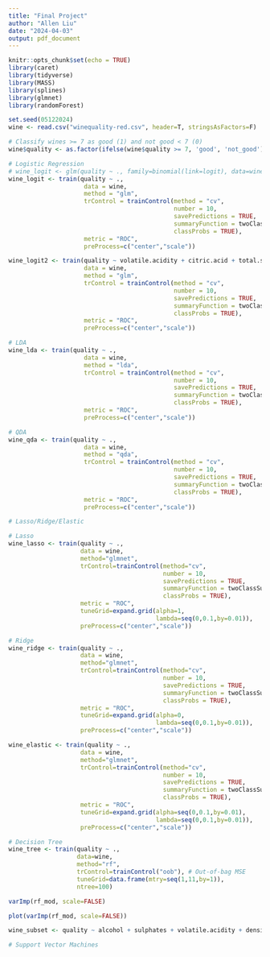 ```yaml
---
title: "Final Project"
author: "Allen Liu"
date: "2024-04-03"
output: pdf_document
---
```


```r
knitr::opts_chunk$set(echo = TRUE)
library(caret)
library(tidyverse)
library(MASS)
library(splines)
library(glmnet)
library(randomForest)
```

```r
set.seed(05122024)
wine <- read.csv("winequality-red.csv", header=T, stringsAsFactors=F)
```

```r
# Classify wines >= 7 as good (1) and not good < 7 (0)
wine$quality <- as.factor(ifelse(wine$quality >= 7, 'good', 'not_good'))
```

```r
# Logistic Regression
# wine_logit <- glm(quality ~ ., family=binomial(link=logit), data=wine)
wine_logit <- train(quality ~ .,
                     data = wine,
                     method = "glm",
                     trControl = trainControl(method = "cv", 
                                              number = 10, 
                                              savePredictions = TRUE, 
                                              summaryFunction = twoClassSummary, 
                                              classProbs = TRUE),
                     metric = "ROC",
                     preProcess=c("center","scale"))

wine_logit2 <- train(quality ~ volatile.acidity + citric.acid + total.sulfur.dioxide + density + sulphates + alcohol,
                     data = wine,
                     method = "glm",
                     trControl = trainControl(method = "cv", 
                                              number = 10, 
                                              savePredictions = TRUE, 
                                              summaryFunction = twoClassSummary, 
                                              classProbs = TRUE),
                     metric = "ROC",
                     preProcess=c("center","scale"))
```

```r
# LDA
wine_lda <- train(quality ~ .,
                     data = wine,
                     method = "lda",
                     trControl = trainControl(method = "cv", 
                                              number = 10, 
                                              savePredictions = TRUE, 
                                              summaryFunction = twoClassSummary, 
                                              classProbs = TRUE),
                     metric = "ROC",
                     preProcess=c("center","scale"))

# QDA
wine_qda <- train(quality ~ .,
                     data = wine,
                     method = "qda",
                     trControl = trainControl(method = "cv", 
                                              number = 10, 
                                              savePredictions = TRUE, 
                                              summaryFunction = twoClassSummary, 
                                              classProbs = TRUE),
                     metric = "ROC",
                     preProcess=c("center","scale"))
```

```r
# Lasso/Ridge/Elastic

# Lasso
wine_lasso <- train(quality ~ .,
                    data = wine,
                    method="glmnet",
                    trControl=trainControl(method="cv", 
                                           number = 10,
                                           savePredictions = TRUE, 
                                           summaryFunction = twoClassSummary, 
                                           classProbs = TRUE),
                    metric = "ROC",
                    tuneGrid=expand.grid(alpha=1,
                                         lambda=seq(0,0.1,by=0.01)),
                    preProcess=c("center","scale"))

# Ridge
wine_ridge <- train(quality ~ .,
                    data = wine,
                    method="glmnet",
                    trControl=trainControl(method="cv", 
                                           number = 10,
                                           savePredictions = TRUE, 
                                           summaryFunction = twoClassSummary, 
                                           classProbs = TRUE),
                    metric = "ROC",
                    tuneGrid=expand.grid(alpha=0,
                                         lambda=seq(0,0.1,by=0.01)),
                    preProcess=c("center","scale"))

wine_elastic <- train(quality ~ .,
                    data = wine,
                    method="glmnet",
                    trControl=trainControl(method="cv", 
                                           number = 10,
                                           savePredictions = TRUE, 
                                           summaryFunction = twoClassSummary, 
                                           classProbs = TRUE),
                    metric = "ROC",
                    tuneGrid=expand.grid(alpha=seq(0,0.1,by=0.01),
                                         lambda=seq(0,0.1,by=0.01)),
                    preProcess=c("center","scale"))
```

```r
# Decision Tree
wine_tree <- train(quality ~ .,
                   data=wine,
                   method="rf",
                   trControl=trainControl("oob"), # Out-of-bag MSE
                   tuneGrid=data.frame(mtry=seq(1,11,by=1)),
                   ntree=100) 

varImp(rf_mod, scale=FALSE)

plot(varImp(rf_mod, scale=FALSE))

wine_subset <- quality ~ alcohol + sulphates + volatile.acidity + density
```

```r
# Support Vector Machines
```

